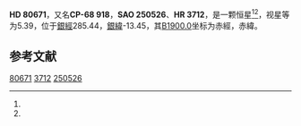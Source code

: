 {{Starbox begin
| name = HD 80671
}}
{{Starbox observe
| epoch = [[J2000.0|J2000.0]]
| constell = {{星座名待查}}<ref name=SIMBAD>{{cite web
 | url=http://simbad.u-strasbg.fr/simbad/sim-id?Ident=HR+3712
 | title=Pulsating variable Star
 | publisher=Centre de Données astronomiques de Strasbourg
 | work=SIMBAD
 | accessdate=2012-07-13
 | archive-date=2016-03-17
 | archive-url=https://web.archive.org/web/20160317133019/http://simbad.u-strasbg.fr/simbad/sim-id?Ident=HR+3712
 | dead-url=no
 }}</ref><ref name=DATA>{{cite web
 | url=http://vizier.u-strasbg.fr/viz-bin/VizieR-5?-out.add=.&-source=5050&-corr=PK=HR&-out.max=9999&HR=3712
 | title=VizieR Detailed Page
 | accessdate=2012-07-13
 | archive-date=2016-03-05
 | archive-url=https://web.archive.org/web/20160305050228/http://vizier.u-strasbg.fr/viz-bin/VizieR-5?-out.add=.&-source=5050&-corr=PK=HR&-out.max=9999&HR=3712
 | dead-url=no
 }}</ref>
| 星官 = 
| ra = {{RA|9|17|17.2}}<ref name=SIMBAD /><ref name=DATA />
| dec = {{DEC|-68|41|22}}<ref name=SIMBAD /><ref name=DATA />
| appmag_v = 5.39<ref name=SIMBAD /><ref name=DATA />
}}
{{Starbox character
| class = F4V<ref name=SIMBAD /><ref name=DATA />
| b-v = 0.42<ref name=SIMBAD /><ref name=DATA />
| u-b = -0.03<ref name=SIMBAD /><ref name=DATA />
| r-i = <ref name=SIMBAD /><ref name=DATA />
| variable = 
}}
{{Starbox astrometry
| radial_v = -0.03
| prop_mo_ra = 32
| parallax = 0.058
| p_error = 
}}
{{Starbox catalog
| names =CP-68 918，[[SAO星表|SAO]] 250526，[[HD星表|HD]] 80671，[[HR星表|HR]] 3712}}
{{Starbox reference |Simbad=HR+3712}}
{{Starbox end}}

'''HD 80671'''，又名'''CP-68 918'''，'''SAO 250526'''、'''HR 3712'''，是一颗恒星<ref name=SIMBAD /><ref name=DATA />，视星等为5.39，位于[[銀道座標系|銀經]]285.44，[[銀道座標系|銀緯]]-13.45，其[[B1900.0|B1900.0]]坐标为赤經{{RA|9|15|53.5}}，赤緯{{DEC|-68|-13.45|3}}。

== 参考文献 ==
{{reflist}}

{{star-stub}}

[[Category:HD和HDE天體|80671]]
[[Category:HR天體|3712]]
[[Category:SAO天體|250526]]